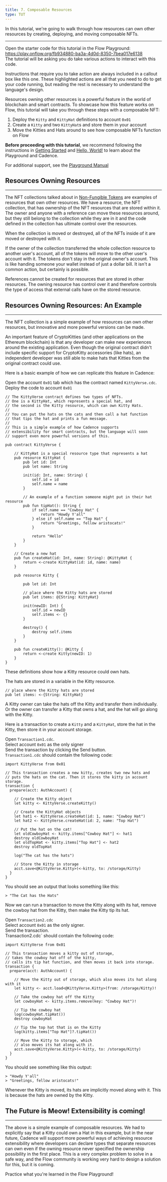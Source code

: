 ```yaml
---
title: 7. Composable Resources
type: TUT
---
```


In this tutorial, we're going to walk through how resources can own other resources by creating, deploying, and moving composable NFTs.

---

<Callout type="info">

Open the starter code for this tutorial in the Flow Playground: <a href="https://play.onflow.org/fb934880-ba3a-4d0d-8350-7bea017e6138" target="_blank">https://play.onflow.org/fb934880-ba3a-4d0d-8350-7bea017e6138</a><br/>
The tutorial will be asking you do take various actions to interact with this code.

</Callout>

<Callout type="info">

Instructions that require you to take action are always included in a callout box like this one. These highlighted actions are all that you need to do to get your code running, but reading the rest is necessary to understand the language's design.

</Callout>

Resources owning other resources is a powerful feature in the world of blockchain and smart contracts. To showcase how this feature works on Flow, this tutorial will take you through these steps with a composable NFT:

1. Deploy the `Kitty` and `KittyHat` definitions to account `0x01`
2. Create a `Kitty` and two `KittyHat`s and store them in your account
3. Move the Kitties and Hats around to see how composable NFTs function on Flow

**Before proceeding with this tutorial**, we recommend following the instructions in [Getting Started](/cadence/tutorial/01-first-steps/) and [Hello, World!](/cadence/tutorial/02-hello-world/) to learn about the Playground and Cadence.

For additional support, see the [Playground Manual](/intro/playground-manual/)

## Resources Owning Resources

---

The NFT collections talked about in [Non-Fungible Tokens](/cadence/tutorial/04-non-fungible-tokens) are examples of resources that own other resources. We have a resource, the NFT collection, that has ownership of the NFT resources that are stored within it. The owner and anyone with a reference can move these resources around, but they still belong to the collection while they are in it and the code defined in the collection has ultimate control over the resources.

When the collection is moved or destroyed, all of the NFTs inside of it are moved or destroyed with it.

If the owner of the collection transferred the whole collection resource to another user's account, all of the tokens will move to the other user's account with it. The tokens don't stay in the original owner's account. This is like handing someone your wallet instead of just a dollar bill. It isn't a common action, but certainly is possible.

References cannot be created for resources that are stored in other resources. The owning resource has control over it and therefore controls the type of access that external calls have on the stored resource.

## Resources Owning Resources: An Example

---

The NFT collection is a simple example of how resources can own other resources, but innovative and more powerful versions can be made.

An important feature of CryptoKitties (and other applications on the Ethereum blockchain) is that any developer can make new experiences around the existing application. Even though the original contract didn't include specific support for CryptoKitty accessories (like hats), an independent developer was still able to make hats that Kitties from the original contract could use.

Here is a basic example of how we can replicate this feature in Cadence:

<!-- [block:callout]
{
"type": "info",
"body": ""
}
[/block] -->

<Callout type="info">

Open the account `0x01` tab which has the contract named `KittyVerse.cdc`. Deploy the code to account `0x01`

</Callout>

```cadence:title=KittyVerse.cdc
// The KittyVerse contract defines two types of NFTs.
// One is a KittyHat, which represents a special hat, and
// the second is the Kitty resource, which can own Kitty Hats.
//
// You can put the hats on the cats and then call a hat function
// that tips the hat and prints a fun message.
//
// This is a simple example of how Cadence supports
// extensibility for smart contracts, but the language will soon
// support even more powerful versions of this.

pub contract KittyVerse {

    // KittyHat is a special resource type that represents a hat
    pub resource KittyHat {
        pub let id: Int
        pub let name: String

        init(id: Int, name: String) {
            self.id = id
            self.name = name
        }

        // An example of a function someone might put in their hat resource
        pub fun tipHat(): String {
            if self.name == "Cowboy Hat" {
                return "Howdy Y'all"
            } else if self.name == "Top Hat" {
                return "Greetings, fellow aristocats!"
            }

            return "Hello"
        }
    }

    // Create a new hat
    pub fun createHat(id: Int, name: String): @KittyHat {
        return <-create KittyHat(id: id, name: name)
    }

    pub resource Kitty {

        pub let id: Int

        // place where the Kitty hats are stored
        pub let items: @{String: KittyHat}

        init(newID: Int) {
            self.id = newID
            self.items <- {}
        }

        destroy() {
            destroy self.items
        }
    }

    pub fun createKitty(): @Kitty {
        return <-create Kitty(newID: 1)
    }
}
```

These definitions show how a Kitty resource could own hats.

The hats are stored in a variable in the Kitty resource.

    // place where the Kitty hats are stored
    pub let items: <-{String: KittyHat}

A Kitty owner can take the hats off the Kitty and transfer them individually. Or the owner can transfer a Kitty that owns a hat, and the hat will go along with the Kitty.

Here is a transaction to create a `Kitty` and a `KittyHat`, store the hat in the Kitty, then store it in your account storage.

<Callout type="info">

Open `Transaction1.cdc`. <br/>
Select account `0x01` as the only signer<br/>
Send the transaction by clicking the Send button. <br/>
`Transaction1.cdc` should contain the following code:

</Callout>

```cadence:title=Transaction1.cdc
import KittyVerse from 0x01

// This transaction creates a new kitty, creates two new hats and
// puts the hats on the cat. Then it stores the kitty in account storage.
transaction {
  prepare(acct: AuthAccount) {

    // Create the Kitty object
    let kitty <- KittyVerse.createKitty()

    // Create the KittyHat objects
    let hat1 <- KittyVerse.createHat(id: 1, name: "Cowboy Hat")
    let hat2 <- KittyVerse.createHat(id: 2, name: "Top Hat")

    // Put the hat on the cat!
    let oldCowboyHat <- kitty.items["Cowboy Hat"] <- hat1
    destroy oldCowboyHat
    let oldTopHat <- kitty.items["Top Hat"] <- hat2
    destroy oldTopHat

    log("The cat has the hats")

    // Store the Kitty in storage
    acct.save<@KittyVerse.Kitty>(<-kitty, to: /storage/Kitty)
  }
}
```

You should see an output that looks something like this:

```
> "The Cat has the Hats"
```

Now we can run a transaction to move the Kitty along with its hat, remove the cowboy hat from the Kitty, then make the Kitty tip its hat.

<Callout type="info">

Open `Transaction2.cdc`<br/>
Select account `0x01` as the only signer.<br/>
Send the transaction.<br/>
Transaction2.cdc` should contain the following code:

</Callout>

```cadence:title=Transaction2.cdc
import KittyVerse from 0x01

// This transaction moves a kitty out of storage,
// takes the cowboy hat off of the kitty,
// calls its tip hat function, and then moves it back into storage.
transaction {
  prepare(acct: AuthAccount) {

    // Move the Kitty out of storage, which also moves its hat along with it
    let kitty <- acct.load<@KittyVerse.Kitty>(from: /storage/Kitty)!

    // Take the cowboy hat off the Kitty
    let cowboyHat <- kitty.items.remove(key: "Cowboy Hat")!

    // Tip the cowboy hat
    log(cowboyHat.tipHat())
    destroy cowboyHat

    // Tip the top hat that is on the Kitty
    log(kitty.items["Top Hat"]?.tipHat())

    // Move the Kitty to storage, which
    // also moves its hat along with it.
    acct.save<@KittyVerse.Kitty>(<-kitty, to: /storage/Kitty)
  }
}
```

You should see something like this output:

```
> "Howdy Y'all"
> "Greetings, fellow aristocats!"
```

Whenever the Kitty is moved, its hats are implicitly moved along with it. This is because the hats are owned by the Kitty.

## The Future is Meow! Extensibility is coming!

---

The above is a simple example of composable resources. We had to explicitly say that a Kitty could own a Hat in this example, but in the near future, Cadence will support more powerful ways of achieving resource extensibility where developers can declare types that separate resources can own even if the owning resource never specified the ownership possibility in the first place. This is a very complex problem to solve in a safe way, and the Flow community is working very hard to design a solution for this, but it is coming.

Practice what you're learned in the Flow Playground!
